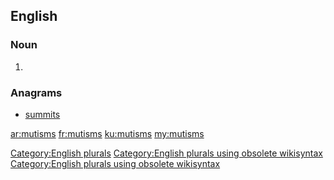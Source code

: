 ==English==

===Noun===
{{head|en}}

# {{plural of|mutism}}

===Anagrams===
* [[summits#English|summits]]

[[Category:English plurals]][[Category:English plurals using obsolete wikisyntax]][[Category:English plurals using obsolete wikisyntax]]

[[ar:mutisms]]
[[fr:mutisms]]
[[ku:mutisms]]
[[my:mutisms]]